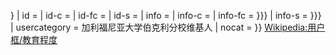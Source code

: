 {{userbox
| float    = {{{float|left}}}
| border-c = {{{border-color|#34347a}}}
| border-s = {{{border-width|{{{border-s|1}}}}}}
| id       = {{{id|Cal}}}
| id-c     = {{{id-c|#003f87}}}
| id-fc    = {{{id-fc|#fcd116}}}
| id-s     = {{{id-s|14}}}
| info     = {{{info|這個用戶是'''[[加利福尼亞大學柏克萊分校|<span style="color:#003f87;">-{zh-hans:加州大学伯克利分校; zh-hant:柏克萊加州大學;}-</span>]]'''的校友，學生或教師。}}}
| info-c   = {{{info-background|#fcd116}}}
| info-fc  = {{{info-color|{{{info-fc|#003f87}}}}}}
| info-s   = {{{info-size|{{{info-s|10}}}}}}
| usercategory  = 加利福尼亚大学伯克利分校维基人
| nocat = {{{nocat|}}}
}}<noinclude>
[[Wikipedia:用户框/教育程度]]
</noinclude>